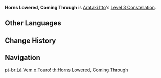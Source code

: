 {{Constellation Infobox
|image       = Constellation Horns Lowered, Coming Through.png
|description = Increases the Level of [[Masatsu Zetsugi: Akaushi Burst!]] by 3.<br />Maximum upgrade level is 15.
|level       = 3
|character   = Arataki Itto
|utility1    = Talent Level Increase
|utility2    = Elemental Skill Level Increase
}}
'''Horns Lowered, Coming Through''' is [[Arataki Itto]]'s [[Level 3 Constellation]].
<!--
==Gameplay Notes==
-->

==Other Languages==
{{Other Languages
|en      = Horns Lowered, Coming Through
|zhs     = 水陆自在，牛王同行
|zhs_rm  = Shuǐ Lù Zìzài, Niú Wáng Tóngxíng
|zht     = 水陸自在，牛王同行
|zht_rm  = Shuǐ Lù Zìzài, Niú Wáng Tóngxíng
|zh_tl   = Free in the Water and on Ground, Accompanied by the Cow King
|ja      = 牛王跨げば、水陸自在
|ja_rm   = Gyuuou Matageba, Suiriki Jizai
|ja_tl   = If You Take Down the Cow King, You Can Do Whatever You Want on Land and in Water
|ko      = 우왕과 함께라면 땅과 물에서도 자유롭다
|ko_rm   = Uwanggwa Hamkkeramyeon Ttanggwa Mul'eseodo Jayuropda
|ko_tl   = With Cow King, We are Free from The Ground and Water
|es      = ¡El toro por los cuernos!
|es_tl   = [[wiktionary:en:take the bull by the horns|The Bull by the Horns!]]
|fr      = Le taureau par les cornes&nbsp;!
|fr_tl   = The Bull by the Horns!
|ru      = Быка за рога
|ru_tl   = The Bull by the Horns
|th      = Horns Lowered, Coming Through
|vi      = Có Ta Ở Đây, Đừng Sợ
|vi_tl   = 
|de      = Bulle im Anmarsch
|de_tl   = Bull is Coming
|id      = Horns Lowered, Coming Through
|pt      = Lá Vem o Touro!
|pt_tl   = Here Comes the Bull!
}}

==Change History==
{{Change History|2.3}}

==Navigation==
{{Talent Navbox|Arataki Itto}}

[[pt-br:Lá Vem o Touro!]]
[[th:Horns Lowered, Coming Through]]